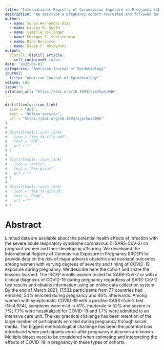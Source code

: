 ```yaml
---
title: "International Registry of Coronavirus Exposure in Pregnancy (IRCEP) — Cohort description and methodological considerations"
description: "We describe a pregnancy cohort recruited and followed during the COVID-19 pandemic, as well as some challenges encountered during the process."
author:
  - name: Sonia Hernández-Díaz
  - name: Louisa H. Smith
  - name: Camille Dollinger
  - name: Enrique F. Schisterman
  - name: Rino Bellocco
  - name: Diego F. Wyszynski
output:
  distill::distill_article:
    self_contained: false
date: "2022-06-01"
categories: "American Journal of Epidemiology"
journal: 
  title: "American Journal of Epidemiology"
volume: 191
issue: 6
citation_url: "https://doi.org/10.1093/aje/kwac046"
---
```



```r
distilltools::icon_link(
  icon = "doi",
  text = "Online version",
  url = "https://doi.org/10.1093/aje/kwac046"
)
# 
# distilltools::icon_link(
#   icon = "fas fa-file-pdf",
#   text = "PDF",
#   url = ""
# )
# 
# distilltools::icon_link(
#   icon = "arxiv",
#   text = "Pre-print",
#   url = ""
# )
# 
# distilltools::icon_link(
#   icon = "fab fa-github",
#   text = "Code",
#   url = ""
# )
```

# Abstract

Limited data are available about the potential health effects of infection with the severe acute respiratory syndrome coronavirus 2 (SARS-CoV-2) on pregnant women and their developing offspring. We developed the International Registry of Coronavirus Exposure in Pregnancy (IRCEP) to provide data on the risk of major adverse obstetric and neonatal outcomes among women with varying degrees of severity and timing of COVID-19 exposure during pregnancy. We describe here the cohort and share the lessons learned. The IRCEP enrolls women tested for SARS-CoV-2 or with a clinical diagnosis of COVID-19 during pregnancy regardless of SARS-CoV-2 test results and obtains information using an online data collection system. By the end of March 2021, 17,532 participants from 77 countries had enrolled; 54% enrolled during pregnancy and 46% afterwards. Among women with symptomatic COVID-19 with a positive SARS-CoV-2 test (N=4,934), symptoms were mild in 41%, moderate in 52% and severe in 7%; 7.7% were hospitalized for COVID-19 and 1.7% were admitted to an intensive care unit. The key practical challenge has been retention of the large number of participants enrolled during pregnancy through social media. The biggest methodological challenge has been the potential bias introduced when participants enroll after pregnancy outcomes are known. Multiple biases need to be considered when estimating and interpreting the effects of COVID-19 in pregnancy in these types of cohorts. 
